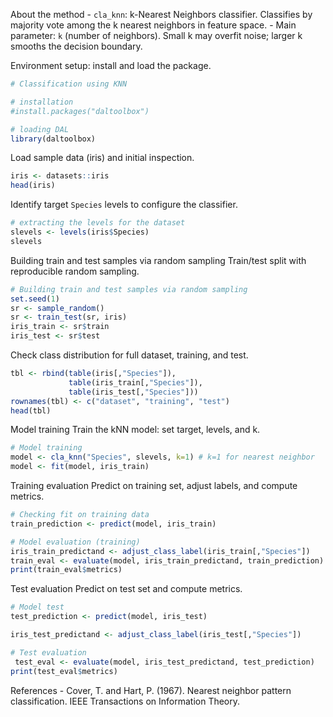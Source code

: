 About the method
- `cla_knn`: k-Nearest Neighbors classifier. Classifies by majority vote among the k nearest neighbors in feature space.
- Main parameter: `k` (number of neighbors). Small k may overfit noise; larger k smooths the decision boundary.

Environment setup: install and load the package.
```r
# Classification using KNN

# installation 
#install.packages("daltoolbox")

# loading DAL
library(daltoolbox) 
```

Load sample data (iris) and initial inspection.
```r
iris <- datasets::iris
head(iris)
```

Identify target `Species` levels to configure the classifier.
```r
# extracting the levels for the dataset
slevels <- levels(iris$Species)
slevels
```

Building train and test samples via random sampling
Train/test split with reproducible random sampling.
```r
# Building train and test samples via random sampling
set.seed(1)
sr <- sample_random()
sr <- train_test(sr, iris)
iris_train <- sr$train
iris_test <- sr$test
```

Check class distribution for full dataset, training, and test.
```r

tbl <- rbind(table(iris[,"Species"]), 
             table(iris_train[,"Species"]), 
             table(iris_test[,"Species"]))
rownames(tbl) <- c("dataset", "training", "test")
head(tbl)
```

Model training
Train the kNN model: set target, levels, and k.
```r
# Model training
model <- cla_knn("Species", slevels, k=1) # k=1 for nearest neighbor
model <- fit(model, iris_train)

```

Training evaluation
Predict on training set, adjust labels, and compute metrics.
```r
# Checking fit on training data
train_prediction <- predict(model, iris_train)

# Model evaluation (training)
iris_train_predictand <- adjust_class_label(iris_train[,"Species"])
train_eval <- evaluate(model, iris_train_predictand, train_prediction)
print(train_eval$metrics)
```

Test evaluation
Predict on test set and compute metrics.
```r
# Model test
test_prediction <- predict(model, iris_test)

iris_test_predictand <- adjust_class_label(iris_test[,"Species"])

# Test evaluation
 test_eval <- evaluate(model, iris_test_predictand, test_prediction)
print(test_eval$metrics)
```

References
- Cover, T. and Hart, P. (1967). Nearest neighbor pattern classification. IEEE Transactions on Information Theory.
